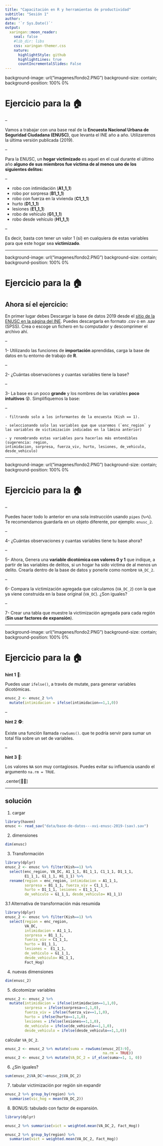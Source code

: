 ```yaml
---
title: "Capacitación en R y herramientas de productividad"
subtitle: "Sesión 1"  
author: 
date: '`r Sys.Date()`'
output:
  xaringan::moon_reader:
    seal: false
    #lib_dir: libs
    css: xaringan-themer.css
    nature:
      highlightStyle: github
      highlightLines: true
      countIncrementalSlides: False
---
```


background-image: url("imagenes/fondo2.PNG")
background-size: contain;
background-position: 100% 0%

# Ejercicio para la 🏠

--

Vamos a trabajar con una base real de la **Encuesta Nacional Urbana de Seguridad Ciudadana (ENUSC)**, que levanta el INE año a año. Utilizaremos la última versión publicada (2019). 

--

Para la ENUSC, un **hogar victimizado** es aquel en el cual durante el último año **alguno de sus miembros fue víctima de al menos uno de los siguientes delitos:** 

--

- robo con intimidación (**A1_1_1**)
- robo por sorpresa (**B1_1_1**)
- robo con fuerza en la vivienda (**C1_1_1**)
- hurto (**D1_1_1**)
- lesiones (**E1_1_1**)
- robo de vehículo (**G1_1_1**)
- robo desde vehículo (**H1_1_1**)

--

Es decir, basta con tener un valor 1 (sí) en cualquiera de estas variables para que este hogar sea **victimizado**.

---

background-image: url("imagenes/fondo2.PNG")
background-size: contain;
background-position: 100% 0%

# Ejercicio para la 🏠

## Ahora sí el ejercicio:

En primer lugar debes Descargar la base de datos 2019 desde el [sitio de la ENUSC en la página del INE](https://www.ine.cl/estadisticas/sociales/seguridad-publica-y-justicia/seguridad-ciudadana). Puedes descargarla en formato .csv o en .sav (SPSS).  Crea o escoge un fichero en tu computador y descomprimer el archivo ahí.

--

1- Utilizando las funciones de **importación** aprendidas, carga la base de datos en tu entorno de trabajo de **R**.

--

2- ¿Cuántas observaciones y cuantas variables tiene la base?

--

3- La base es un poco **grande** y los nombres de las variables **poco intuitivos** 😵. Simplifiquemos la base:

--

    - filtrando solo a los informantes de la encuesta (Kish == 1).
    
    - seleccionando solo las variables que que usaremos (`enc_region` y   
    las variables de victimización indicadas en la lámina anterior)
    
    - y renombrando estas variables para hacerlas más entendibles (sugerencia: region,
    intimidacion, sorpresa, fuerza_viv, hurto, lesiones, de_vehiculo, desde_vehiculo) 
    
---

background-image: url("imagenes/fondo2.PNG")
background-size: contain;
background-position: 100% 0%

# Ejercicio para la 🏠

--
    
  Puedes hacer todo lo anterior en una sola instrucción usando `pipes` (`%>%`). Te recomendamos guardarla en un objeto diferente, por ejemplo: `enusc_2`.
  
--

 4- ¿Cuántas observaciones y cuantas variables tiene tu base ahora?

--

 5- Ahora, Genera una **variable dicotómica con valores 0 y 1** que indique, a partir de las variables de delitos, si un hogar ha sido víctima de al menos un delito. Crearla dentro de la base de datos y ponerle como nombre `VA_DC_2`.

--

 6- Compara la victimización agregada que calculamos (`VA_DC_2`) con la que ya viene construida en la base original (`VA_DC`). ¿Son iguales?

--

 7- Crear una tabla que muestre la victimización agregada para cada región (**Sin usar factores de expansión**).


---

background-image: url("imagenes/fondo2.PNG")
background-size: contain;
background-position: 100% 0%

# Ejercicio para la 🏠

**hint 1** 👀:

Puedes usar `ifelse()`, a través de mutate, para generar variables dicotómicas.

```r
enusc_2 <- enusc_2 %>% 
  mutate(intimidacion = ifelse(intimidacion==1,1,0))
```

--

**hint 2** 🕵:

Existe una función llamada `rowSums()`. que te podría servir para sumar un total fila sobre un set de variables.

--

**hint 3** 🥸:

Los valores `NA` son muy contagiosos. Puedes evitar su influencia usando el argumento `na.rm = TRUE`.


.center[🤔🧠]


---

## solución


1. cargar

```r
library(haven)
enusc <- read_sav("data/base-de-datos---xvi-enusc-2019-(sav).sav")
```

2. dimensiones

```r
dim(enusc)
```

3. Transformación

```r
library(dplyr)
enusc_2 <- enusc %>% filter(Kish==1) %>%
  select(enc_region, VA_DC, A1_1_1, B1_1_1, C1_1_1, D1_1_1,
         E1_1_1, G1_1_1, H1_1_1) %>%
  rename(region = enc_region, intimidacion = A1_1_1, 
         sorpresa = B1_1_1, fuerza_viv = C1_1_1,
         hurto = D1_1_1, lesiones = E1_1_1, 
         de_vehiculo = G1_1_1, desde_vehiculo= H1_1_1)

```

3.1 Alternativa de transformación más resumida

```r
library(dplyr)
enusc_2 <- enusc %>% filter(Kish==1) %>%
  select(region = enc_region, 
         VA_DC, 
         intimidacion = A1_1_1,
         sorpresa = B1_1_1,
         fuerza_viv = C1_1_1,
         hurto = D1_1_1,
         lesiones =  E1_1_1,
         de_vehiculo = G1_1_1,
         desde_vehiculo= H1_1_1, 
         Fact_Hog)
```


4. nuevas dimensiones

```r
dim(enusc_2)
```
5. dicotomizar variables

```r
enusc_2 <- enusc_2 %>% 
  mutate(intimidacion = ifelse(intimidacion==1,1,0), 
         sorpresa = ifelse(sorpresa==1,1,0), 
         fuerza_viv = ifelse(fuerza_viv==1,1,0),
         hurto = ifelse(hurto==1,1,0), 
         lesiones = ifelse(lesiones==1,1,0),
         de_vehiculo = ifelse(de_vehiculo==1,1,0),
         desde_vehiculo = ifelse(desde_vehiculo==1,1,0))
```

calcular `VA_DC_2`. 

```r
enusc_2 <- enusc_2 %>% mutate(suma = rowSums(enusc_2[3:9],
                                             na.rm = TRUE))
enusc_2 <- enusc_2 %>% mutate(VA_DC_2 = if_else(suma>=1, 1, 0))
```

6. ¿Sin iguales?

```r
sum(enusc_2$VA_DC!=enusc_2$VA_DC_2)
```


7. tabular victimización por región sin expandir
```r
enusc_2 %>% group_by(region) %>% 
  summarise(vic_hog = mean(VA_DC_2))
```


8. BONUS: tabulado con factor de expansión.

```r
library(dplyr)

enusc_2 %>% summarise(vict = weighted.mean(VA_DC_2, Fact_Hog))

enusc_2 %>% group_by(region) %>% 
  summarise(vict = weighted.mean(VA_DC_2, Fact_Hog))


```


